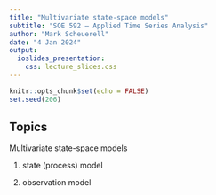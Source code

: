 ```yaml
---
title: "Multivariate state-space models"
subtitle: "SOE 592 – Applied Time Series Analysis"
author: "Mark Scheuerell"
date: "4 Jan 2024"
output:
  ioslides_presentation:
    css: lecture_slides.css
---
```


```r
knitr::opts_chunk$set(echo = FALSE)
set.seed(206)
```

## Topics

Multivariate state-space models

1. state (process) model

2. observation model


